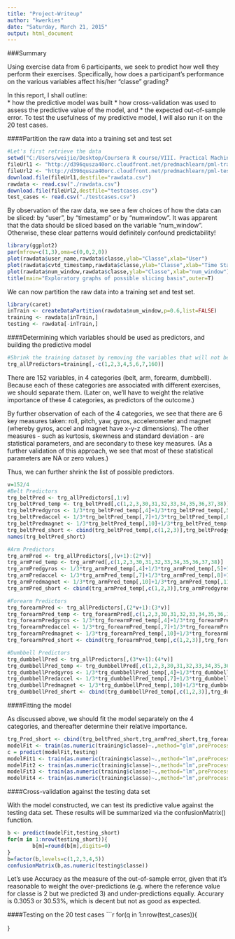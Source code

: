 ```yaml
---
title: "Project-Writeup"
author: "kwerkies"
date: "Saturday, March 21, 2015"
output: html_document
---
```


###Summary

Using exercise data from 6 participants, we seek to predict how well they perform their exercises. Specifically, how does a participant's performance on the various variables affect his/her "classe" grading? 

In this report, I shall outline:   
* how the predictive model was built
* how cross-validation was used to assess the predictive value of the model, and
* the expected out-of-sample error.
To test the usefulness of my predictive model, I will also run it on the 20 test cases.

####Partition the raw data into a training set and test set
```r
#Let's first retrieve the data
setwd("C:/Users/weijie/Desktop/Coursera R course/VIII. Practical Machine Learning")
fileUrl1 <- "http://d396qusza40orc.cloudfront.net/predmachlearn/pml-training.csv"
fileUrl2 <- "http://d396qusza40orc.cloudfront.net/predmachlearn/pml-testing.csv"
download.file(fileUrl1,destfile="rawdata.csv")
rawdata <- read.csv("./rawdata.csv")
download.file(fileUrl2,destfile="testcases.csv")
test_cases <- read.csv("./testcases.csv")
```

By observation of the raw data, we see a few choices of how the data can be sliced: by "user", by "timestamp" or by "numwindow". It was apparent that the data should be sliced based on the variable "num_window". Otherwise, these clear patterns would definitely confound predictability!

```r
library(ggplot2)
par(mfrow=c(1,3),oma=c(0,0,2,0))
plot(rawdata$user_name,rawdata$classe,ylab="Classe",xlab="User")
plot(rawdata$cvtd_timestamp,rawdata$classe,ylab="Classe",xlab="Time Stamp")
plot(rawdata$num_window,rawdata$classe,ylab="Classe",xlab="num_window")
title(main="Exploratory graphs of possible slicing basis",outer=T)
```

We can now partition the raw data into a training set and test set.

```r
library(caret)
inTrain <- createDataPartition(rawdata$num_window,p=0.6,list=FALSE)
training <- rawdata[inTrain,]
testing <- rawdata[-inTrain,]
```


####Determining which variables should be used as predictors, and building the predictive model

```r
#Shrink the training dataset by removing the variables that will not be used as predictors. These include the variables "username", "timestamp", "new_window", and "num_window". Also, we need to remove the outcome "Classe".
trg_allPredictors=training[,-c(1,2,3,4,5,6,7,160)]
```

There are 152 variables, in 4 categories (belt, arm, forearm, dumbbell). Because each of these categories are associated with different exercises, we should separate them. (Later on, we'll have to weight the relative importance of these 4 categories, as predictors of the outcome.)

By further observation of each of the 4 categories, we see that there are 6 key measures taken: roll, pitch, yaw, gyros, accelerometer and magnet (whereby gyros, accel and magnet have x-y-z dimensions). The other measures - such as kurtosis, skewness and standard deviation - are statistical parameters, and are secondary to these key measures. (As a further validation of this approach, we see that most of these statistical parameters are NA or zero values.) 

Thus, we can further shrink the list of possible predictors.

```r
v=152/4
#Belt Predictors
trg_beltPred <- trg_allPredictors[,1:v]
trg_beltPred_temp <- trg_beltPred[,c(1,2,3,30,31,32,33,34,35,36,37,38)]
trg_beltPredgyros <- 1/3*trg_beltPred_temp[,4]+1/3*trg_beltPred_temp[,5]+1/3*trg_beltPred_temp[,6]
trg_beltPredaccel <- 1/3*trg_beltPred_temp[,7]+1/3*trg_beltPred_temp[,8]+1/3*trg_beltPred_temp[,9]
trg_beltPredmagnet <- 1/3*trg_beltPred_temp[,10]+1/3*trg_beltPred_temp[,11]+1/3*trg_beltPred_temp[,12]
trg_beltPred_short <- cbind(trg_beltPred_temp[,c(1,2,3)],trg_beltPredgyros,trg_beltPredaccel,trg_beltPredmagnet)
names(trg_beltPred_short)

#Arm Predictors
trg_armPred <- trg_allPredictors[,(v+1):(2*v)]
trg_armPred_temp <- trg_armPred[,c(1,2,3,30,31,32,33,34,35,36,37,38)]
trg_armPredgyros <- 1/3*trg_armPred_temp[,4]+1/3*trg_armPred_temp[,5]+1/3*trg_armPred_temp[,6]
trg_armPredaccel <- 1/3*trg_armPred_temp[,7]+1/3*trg_armPred_temp[,8]+1/3*trg_armPred_temp[,9]
trg_armPredmagnet <- 1/3*trg_armPred_temp[,10]+1/3*trg_armPred_temp[,11]+1/3*trg_armPred_temp[,12]
trg_armPred_short <- cbind(trg_armPred_temp[,c(1,2,3)],trg_armPredgyros,trg_armPredaccel,trg_armPredmagnet)

#Forearm Predictors
trg_forearmPred <- trg_allPredictors[,(2*v+1):(3*v)]
trg_forearmPred_temp <- trg_forearmPred[,c(1,2,3,30,31,32,33,34,35,36,37,38)]
trg_forearmPredgyros <- 1/3*trg_forearmPred_temp[,4]+1/3*trg_forearmPred_temp[,5]+1/3*trg_forearmPred_temp[,6]
trg_forearmPredaccel <- 1/3*trg_forearmPred_temp[,7]+1/3*trg_forearmPred_temp[,8]+1/3*trg_forearmPred_temp[,9]
trg_forearmPredmagnet <- 1/3*trg_forearmPred_temp[,10]+1/3*trg_forearmPred_temp[,11]+1/3*trg_forearmPred_temp[,12]
trg_forearmPred_short <- cbind(trg_forearmPred_temp[,c(1,2,3)],trg_forearmPredgyros,trg_forearmPredaccel,trg_forearmPredmagnet)

#Dumbbell Predictors
trg_dumbbellPred <- trg_allPredictors[,(3*v+1):(4*v)]
trg_dumbbellPred_temp <- trg_dumbbellPred[,c(1,2,3,30,31,32,33,34,35,36,37,38)]
trg_dumbbellPredgyros <- 1/3*trg_dumbbellPred_temp[,4]+1/3*trg_dumbbellPred_temp[,5]+1/3*trg_dumbbellPred_temp[,6]
trg_dumbbellPredaccel <- 1/3*trg_dumbbellPred_temp[,7]+1/3*trg_dumbbellPred_temp[,8]+1/3*trg_dumbbellPred_temp[,9]
trg_dumbbellPredmagnet <- 1/3*trg_dumbbellPred_temp[,10]+1/3*trg_dumbbellPred_temp[,11]+1/3*trg_dumbbellPred_temp[,12]
trg_dumbbellPred_short <- cbind(trg_dumbbellPred_temp[,c(1,2,3)],trg_dumbbellPredgyros,trg_dumbbellPredaccel,trg_dumbbellPredmagnet)
```


####Fitting the model

As discussed above, we should fit the model separately on the 4 categories, and thereafter determine their relative importance.

```r
trg_Pred_short <- cbind(trg_beltPred_short,trg_armPred_short,trg_forearmPred_short,trg_dumbbellPred_short)
modelFit <- train(as.numeric(training$classe)~.,method="glm",preProcess="pca",data=trg_Pred_short)
c = predict(modelFit,testing)
modelFit1 <- train(as.numeric(training$classe)~.,method="lm",preProcess="pca",data=trg_beltPred_short)
modelFit2 <- train(as.numeric(training$classe)~.,method="lm",preProcess="pca",data=trg_armPred_short)
modelFit3 <- train(as.numeric(training$classe)~.,method="lm",preProcess="pca",data=trg_forearmPred_short)
modelFit4 <- train(as.numeric(training$classe)~.,method="lm",preProcess="pca",data=trg_dumbbellPred_short)
```

####Cross-validation against the testing data set

With the model constructed, we can test its predictive value against the testing data set. These results will be summarized via the confusionMatrix() function.

```r
b <- predict(modelFit,testing_short)
for(m in 1:nrow(testing_short)){
        b[m]=round(b[m],digits=0)
}
b=factor(b,levels=c(1,2,3,4,5))
confusionMatrix(b,as.numeric(testing$classe))
```

Let's use Accuracy as the measure of the out-of-sample error, given that it's reasonable to weight the over-predictions (e.g. where the reference value for classe is 2 but we predicted 3) and under-predictions equally. Accurary is 0.3053 or 30.53%, which is decent but not as good as expected.

####Testing on the 20 test cases
```r
for(q in 1:nrow(test_cases)){
        
}